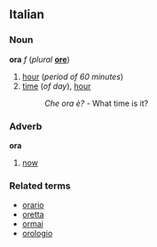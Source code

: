 ==Italian==
===Noun===
'''ora''' ''f'' (''plural'' '''[[ore]]''')

#[[hour]] (''period of 60 minutes'')
#[[time]] (''of day''), [[hour]]
#:''Che ora è?'' - What time is it?

===Adverb===
'''ora'''

#[[now]]

===Related terms===
*[[orario]]
*[[oretta]]
*[[ormai]]
*[[orologio]]
